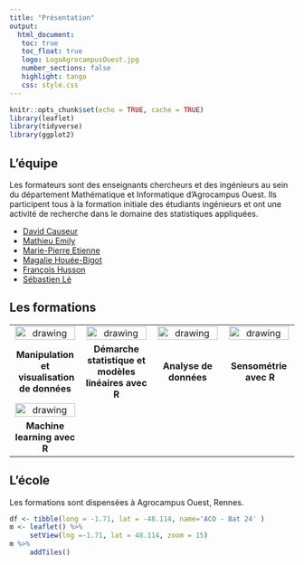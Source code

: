 ```yaml
---
title: "Présentation"
output: 
  html_document:
   toc: true
   toc_float: true
   logo: LogoAgrocampusOuest.jpg
   number_sections: false
   highlight: tango
   css: style.css
---
```




```r
knitr::opts_chunk$set(echo = TRUE, cache = TRUE)
library(leaflet)
library(tidyverse)
library(ggplot2)
```


## L'équipe

Les formateurs sont des enseignants chercheurs et des ingénieurs au sein du département Mathématique et Informatique d'Agrocampus Ouest. Ils participent tous à la formation initiale des étudiants ingénieurs et ont une activité de recherche dans le domaine des statistiques appliquées. 


- [David Causeur](math.agrocampus-ouest.fr/infoglueDeliverLive/membres/david.causeur)
- [Mathieu Emily](http://emily.perso.math.cnrs.fr/Mathieu_EMILYs_homepage/Home.html)
- [Marie-Pierre Etienne](http://mpetienne.org)
- [Magalie Houée-Bigot](http://math.agrocampus-ouest.fr/infoglueDeliverLive/membres/Magalie.Hou%C3%A9e-Bigot)
- [François Husson](https://husson.github.io/)
- [Sébastien Lé](http://sebastien.ledien.free.fr/me.html)

## Les formations


|  |  |  |  |
|:--------------:|:--------------:|:--------------:|:--------------:|
|[<img src="img/visu_hexa.png" alt="drawing" width="98%"/></img>  ](manipvisu.html)   |   [<img src="img/visu_mod_lin_2.png" alt="drawing" width="98%"/></img>  ](modelelineaire.html) |[<img src="img/visu_anado.png" alt="drawing" width="98%"/></img>  ](add.html)|  [<img src="img/visu_senso.png" alt="drawing" width="98%"/>](senso.html)   |
| **Manipulation et**  \ **visualisation de données**  | **Démarche statistique et modèles linéaires avec R** | **Analyse de données** |  **Sensométrie** \ **avec R**|
|[<img src="img/visu_machineLearning.png" alt="drawing" width="98%"/></img>  ](machinelearning.html)  | | | |
|**Machine learning avec R** | | | |


## L'école

Les formations sont dispensées à Agrocampus Ouest, Rennes.

```r
df <- tibble(long = -1.71, lat = -48.114, name='ACO - Bat 24' )
m <- leaflet() %>%
     setView(lng =-1.71, lat = 48.114, zoom = 15)
m %>%
     addTiles()
```

